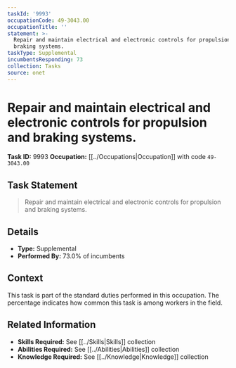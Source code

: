 ```yaml
---
taskId: '9993'
occupationCode: 49-3043.00
occupationTitle: ''
statement: >-
  Repair and maintain electrical and electronic controls for propulsion and
  braking systems.
taskType: Supplemental
incumbentsResponding: 73
collection: Tasks
source: onet
---
```

# Repair and maintain electrical and electronic controls for propulsion and braking systems.

**Task ID:** 9993
**Occupation:** [[../Occupations|Occupation]] with code `49-3043.00`

## Task Statement

> Repair and maintain electrical and electronic controls for propulsion and braking systems.

## Details

- **Type:** Supplemental
- **Performed By:** 73.0% of incumbents

## Context

This task is part of the standard duties performed in this occupation. The percentage indicates how common this task is among workers in the field.

## Related Information

- **Skills Required:** See [[../Skills|Skills]] collection
- **Abilities Required:** See [[../Abilities|Abilities]] collection
- **Knowledge Required:** See [[../Knowledge|Knowledge]] collection
